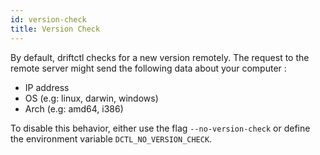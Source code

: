 ```yaml
---
id: version-check
title: Version Check
---
```


By default, driftctl checks for a new version remotely. The request to the remote server might send the following data about your computer :

- IP address
- OS (e.g: linux, darwin, windows)
- Arch (e.g: amd64, i386)

To disable this behavior, either use the flag `--no-version-check` or define the environment variable `DCTL_NO_VERSION_CHECK`.
